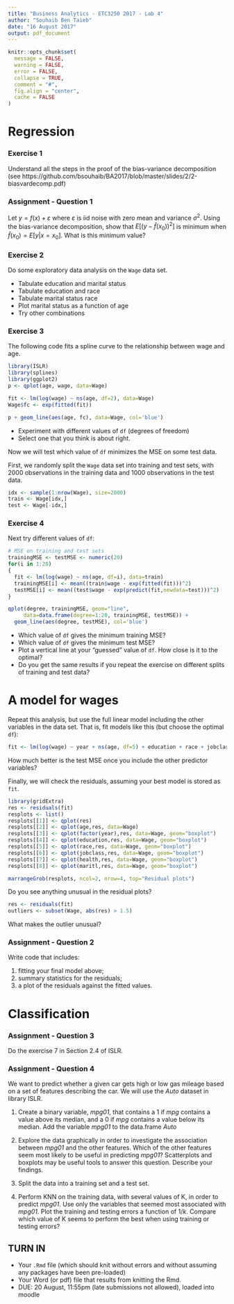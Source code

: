 ```yaml
---
title: "Business Analytics - ETC3250 2017 - Lab 4"
author: "Souhaib Ben Taieb"
date: "16 August 2017"
output: pdf_document
---
```


```r
knitr::opts_chunk$set(
  message = FALSE,
  warning = FALSE,
  error = FALSE, 
  collapse = TRUE,
  comment = "#",
  fig.align = "center",
  cache = FALSE
)
```

# Regression 

### Exercise 1

Understand all the steps in the proof of the bias-variance decomposition (see https://github.com/bsouhaib/BA2017/blob/master/slides/2/2-biasvardecomp.pdf)

### Assignment - Question 1

Let $y = f(x) + \varepsilon$ where $\varepsilon$ is iid noise with zero mean and variance $\sigma^2$. Using the bias-variance decomposition, show that $E[(y - \hat f(x_0))^2]$ is minimum when $\hat f(x_0) = E[y | x = x_0]$.  What is this minimum value?

### Exercise 2

Do some exploratory data analysis on the `Wage` data set.

- Tabulate education and marital status
- Tabulate education and race
- Tabulate marital status race
- Plot marital status as a function of age
- Try other combinations

### Exercise 3

The following code fits a spline curve to the relationship between wage and age. 

```r
library(ISLR)
library(splines)
library(ggplot2)
p <- qplot(age, wage, data=Wage)

fit <- lm(log(wage) ~ ns(age, df=2), data=Wage)
Wage$fc <- exp(fitted(fit))

p + geom_line(aes(age, fc), data=Wage, col='blue')
```

- Experiment with different values of `df` (degrees of freedom) 
- Select one that you think is about right.

Now we will test which value of `df` minimizes the MSE on some test data. 

First, we randomly split the `Wage` data set into training and test sets, with 2000 observations in the training data and 1000 observations in the test data.

```r
idx <- sample(1:nrow(Wage), size=2000)
train <- Wage[idx,]
test <- Wage[-idx,]
```

### Exercise 4

Next try different values of `df`:

```r
# MSE on training and test sets
trainingMSE <- testMSE <- numeric(20)
for(i in 1:20)
{
  fit <- lm(log(wage) ~ ns(age, df=i), data=train)
  trainingMSE[i] <- mean((train$wage - exp(fitted(fit)))^2)
  testMSE[i] <- mean((test$wage - exp(predict(fit,newdata=test)))^2)
}

qplot(degree, trainingMSE, geom="line",
     data=data.frame(degree=1:20, trainingMSE, testMSE)) +
  geom_line(aes(degree, testMSE), col='blue')

```

 - Which value of `df` gives the minimum training MSE?
 - Which value of `df` gives the minimum test MSE?
 - Plot a vertical line at your "guessed" value of `df`. How close is it to the optimal?
 - Do you get the same results if you repeat the exercise on different splits of training and test data?
 
# A model for wages
 
Repeat this analysis, but use the full linear model including the other variables in the data set. That is, fit models like this (but choose the optimal `df`):

```r
fit <- lm(log(wage) ~ year + ns(age, df=5) + education + race + jobclass + health + maritl, data=Wage)
```

How much better is the test MSE once you include the other predictor variables?

Finally, we will check the residuals, assuming your best model is stored as `fit`.

```r
library(gridExtra)
res <- residuals(fit)
resplots <- list()
resplots[[1]] <- qplot(res)
resplots[[2]] <- qplot(age,res, data=Wage)
resplots[[3]] <- qplot(factor(year),res, data=Wage, geom="boxplot")
resplots[[4]] <- qplot(education,res, data=Wage, geom="boxplot")
resplots[[5]] <- qplot(race,res, data=Wage, geom="boxplot")
resplots[[6]] <- qplot(jobclass,res, data=Wage, geom="boxplot")
resplots[[7]] <- qplot(health,res, data=Wage, geom="boxplot")
resplots[[8]] <- qplot(maritl,res, data=Wage, geom="boxplot")

marrangeGrob(resplots, ncol=2, nrow=4, top="Residual plots")
```

Do you see anything unusual in the residual plots?

```r
res <- residuals(fit)
outliers <- subset(Wage, abs(res) > 1.5)
```

What makes the outlier unusual?

### Assignment - Question 2

Write code that includes:

  1. fitting your final model above;
  2. summary statistics for the residuals;
  3. a plot of the residuals against the fitted values. 

# Classification 

### Assignment - Question 3

Do the exercise 7 in Section 2.4 of ISLR.

### Assignment - Question 4

We want to predict whether a given car gets high or low gas mileage based on a set of features describing the car. We will use the *Auto* dataset in library ISLR.

1. Create a binary variable, *mpg01*, that contains a 1 if *mpg* contains a value above its median, and a 0 if *mpg* contains a value below its median. Add the variable *mpg01* to the data.frame *Auto*

2. Explore the data graphically in order to investigate the association between *mpg01* and the other features. Which of the other
features seem most likely to be useful in predicting *mpg01*? Scatterplots and boxplots may be useful tools to answer this question. Describe your findings.

3. Split the data into a training set and a test set.

4. Perform KNN on the training data, with several values of K, in order to predict *mpg01*. Use only the variables that seemed most associated with *mpg01*. Plot the training and testing errors a function of $1/k$. Compare which value of K seems to perform the best when using training or testing errors?


## TURN IN 

- Your `.Rmd` file (which should knit without errors and without assuming any packages have been pre-loaded)
- Your Word (or pdf) file that results from knitting the Rmd.
- DUE: 20 August, 11:55pm (late submissions not allowed), loaded into moodle
